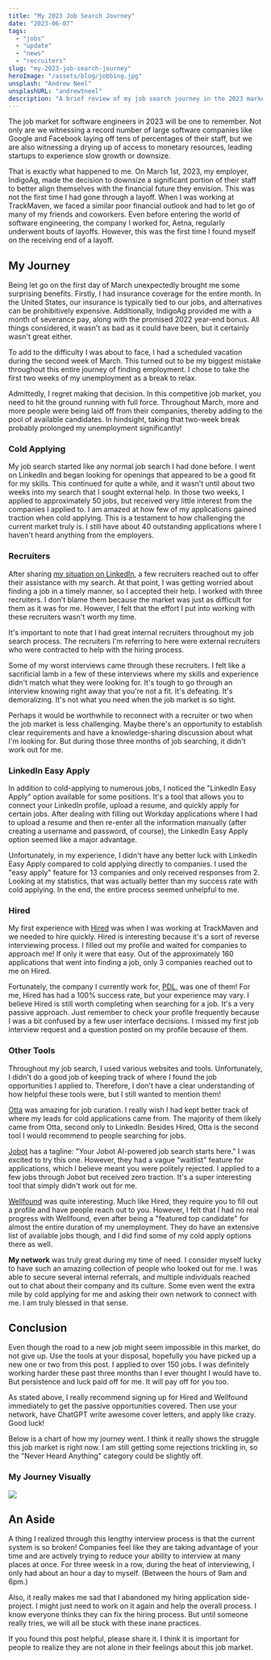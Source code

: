 ```yaml
---
title: "My 2023 Job Search Journey"
date: "2023-06-07"
tags:
  - "jobs"
  - "update"
  - "news"
  - "recruiters"
slug: "my-2023-job-search-journey"
heroImage: "/assets/blog/jobbing.jpg"
unsplash: "Andrew Neel"
unsplashURL: "andrewtneel"
description: "A brief review of my job search journey in the 2023 market. I applied to over 150 jobs and it was exhausting!"
---
```



The job market for software engineers in 2023 will be one to remember.
Not only are we witnessing a record number of large software companies like Google and Facebook laying off tens of percentages of their staff, but we are also witnessing a drying up of access to monetary resources, leading startups to experience slow growth or downsize.

That is exactly what happened to me.
On March 1st, 2023, my employer, IndigoAg, made the decision to downsize a significant portion of their staff to better align themselves with the financial future they envision.
This was not the first time I had gone through a layoff.
When I was working at TrackMaven, we faced a similar poor financial outlook and had to let go of many of my friends and coworkers.
Even before entering the world of software engineering, the company I worked for, Aetna, regularly underwent bouts of layoffs.
However, this was the first time I found myself on the receiving end of a layoff.

## My Journey

Being let go on the first day of March unexpectedly brought me some surprising benefits.
Firstly, I had insurance coverage for the entire month.
In the United States, our insurance is typically tied to our jobs, and alternatives can be prohibitively expensive.
Additionally, IndigoAg provided me with a month of severance pay, along with the promised 2022 year-end bonus.
All things considered, it wasn't as bad as it could have been, but it certainly wasn't great either.

To add to the difficulty I was about to face, I had a scheduled vacation during the second week of March.
This turned out to be my biggest mistake throughout this entire journey of finding employment.
I chose to take the first two weeks of my unemployment as a break to relax.

Admittedly, I regret making that decision.
In this competitive job market, you need to hit the ground running with full force.
Throughout March, more and more people were being laid off from their companies, thereby adding to the pool of available candidates.
In hindsight, taking that two-week break probably prolonged my unemployment significantly!

### Cold Applying

My job search started like any normal job search I had done before.
I went on LinkedIn and began looking for openings that appeared to be a good fit for my skills.
This continued for quite a while, and it wasn't until about two weeks into my search that I sought external help.
In those two weeks, I applied to approximately 50 jobs, but received very little interest from the companies I applied to.
I am amazed at how few of my applications gained traction when cold applying.
This is a testament to how challenging the current market truly is.
I still have about 40 outstanding applications where I haven't heard anything from the employers.

### Recruiters

After sharing [my situation on LinkedIn](https://www.linkedin.com/posts/joshfinnie_opentowork-python-rust-activity-7037070518843252736-DAVp), a few recruiters reached out to offer their assistance with my search.
At that point, I was getting worried about finding a job in a timely manner, so I accepted their help.
I worked with three recruiters.
I don't blame them because the market was just as difficult for them as it was for me.
However, I felt that the effort I put into working with these recruiters wasn't worth my time.

It's important to note that I had great internal recruiters throughout my job search process.
The recruiters I'm referring to here were external recruiters who were contracted to help with the hiring process.

Some of my worst interviews came through these recruiters.
I felt like a sacrificial lamb in a few of these interviews where my skills and experience didn't match what they were looking for.
It's tough to go through an interview knowing right away that you're not a fit.
It's defeating.
It's demoralizing.
It's not what you need when the job market is so tight.

Perhaps it would be worthwhile to reconnect with a recruiter or two when the job market is less challenging.
Maybe there's an opportunity to establish clear requirements and have a knowledge-sharing discussion about what I'm looking for.
But during those three months of job searching, it didn't work out for me.

### LinkedIn Easy Apply

In addition to cold-applying to numerous jobs, I noticed the "LinkedIn Easy Apply" option available for some positions.
It's a tool that allows you to connect your LinkedIn profile, upload a resume, and quickly apply for certain jobs.
After dealing with filling out Workday applications where I had to upload a resume and then re-enter all the information manually (after creating a username and password, of course), the LinkedIn Easy Apply option seemed like a major advantage.

Unfortunately, in my experience, I didn't have any better luck with LinkedIn Easy Apply compared to cold applying directly to companies.
I used the "easy apply" feature for 13 companies and only received responses from 2.
Looking at my statistics, that was actually better than my success rate with cold applying.
In the end, the entire process seemed unhelpful to me.

### Hired

My first experience with [Hired](https://hired.com) was when I was working at TrackMaven and we needed to hire quickly.
Hired is interesting because it's a sort of reverse interviewing process.
I filled out my profile and waited for companies to approach me!
If only it were that easy.
Out of the approximately 160 applications that went into finding a job, only 3 companies reached out to me on Hired.

Fortunately, the company I currently work for, [PDL](https://www.peopledatalabs.com/), was one of them!
For me, Hired has had a 100% success rate, but your experience may vary.
I believe Hired is still worth completing when searching for a job.
It's a very passive approach.
Just remember to check your profile frequently because I was a bit confused by a few user interface decisions.
I missed my first job interview request and a question posted on my profile because of them.

### Other Tools

Throughout my job search, I used various websites and tools.
Unfortunately, I didn't do a good job of keeping track of where I found the job opportunities I applied to.
Therefore, I don't have a clear understanding of how helpful these tools were, but I still wanted to mention them!

[Otta](https://otta.com/) was amazing for job curation.
I really wish I had kept better track of where my leads for cold applications came from.
The majority of them likely came from Otta, second only to LinkedIn.
Besides Hired, Otta is the second tool I would recommend to people searching for jobs.

[Jobot](https://jobot.com/) has a tagline: "Your Jobot AI-powered job search starts here."
I was excited to try this one.
However, they had a vague "waitlist" feature for applications, which I believe meant you were politely rejected.
I applied to a few jobs through Jobot but received zero traction.
It's a super interesting tool that simply didn't work out for me.

[Wellfound](https://wellfound.com) was quite interesting.
Much like Hired, they require you to fill out a profile and have people reach out to you.
However, I felt that I had no real progress with Wellfound, even after being a "featured top candidate" for almost the entire duration of my unemployment.
They do have an extensive list of available jobs though, and I did find some of my cold apply options there as well.

**My network** was truly great during my time of need.
I consider myself lucky to have such an amazing collection of people who looked out for me.
I was able to secure several internal referrals, and multiple individuals reached out to chat about their company and its culture.
Some even went the extra mile by cold applying for me and asking their own network to connect with me.
I am truly blessed in that sense.

## Conclusion

Even though the road to a new job might seem impossible in this market, do not give up.
Use the tools at your disposal, hopefully you have picked up a new one or two from this post.
I applied to over 150 jobs.
I was definitely working harder these past three months than I ever thought I would have to.
But persistence and luck paid off for me.
It will pay off for you too.

As stated above, I really recommend signing up for Hired and Wellfound immediately to get the passive opportunities covered.
Then use your network, have ChatGPT write awesome cover letters, and apply like crazy.
Good luck!

Below is a chart of how my journey went.
I think it really shows the struggle this job market is right now.
I am still getting some rejections trickling in, so the "Never Heard Anything" category could be slightly off.

### My Journey Visually

<img src={sankey} />


## An Aside

A thing I realized through this lengthy interview process is that the current system is so broken!
Companies feel like they are taking advantage of your time and are actively trying to reduce your ability to interview at many places at once.
For three weesk in a row, during the heat of interviewing, I only had about an hour a day to myself. (Between the hours of 9am and 6pm.)

Also, it really makes me sad that I abandoned my hiring application side-project.
I might just need to work on it again and help the overall process.
I know everyone thinks they can fix the hiring process.
But until someone really tries, we will all be stuck with these inane practices.

If you found this post helpful, please share it.
I think it is important for people to realize they are not alone in their feelings about this job market.
    
